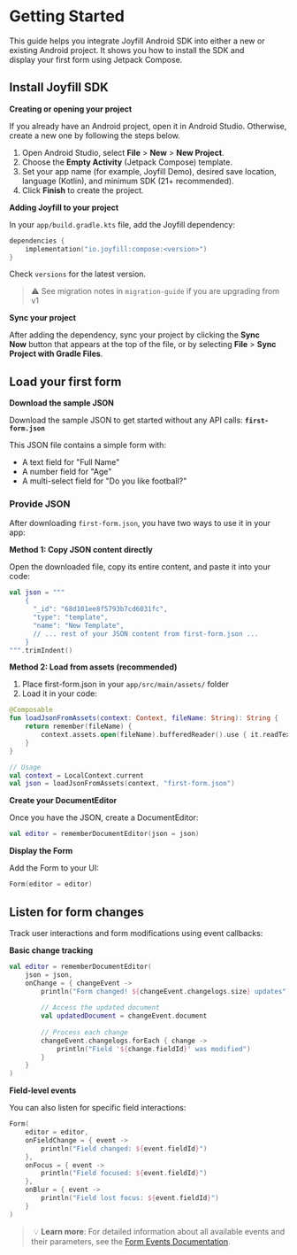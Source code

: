 # Getting Started

This guide helps you integrate Joyfill Android SDK into either a new or existing Android project. It shows you how to install the SDK and display your first form using Jetpack Compose.

## **Install Joyfill SDK**

**Creating or opening your project**

If you already have an Android project, open it in Android Studio. Otherwise, create a new one by following the steps below.

1. Open Android Studio, select **File** > **New** > **New Project**.
2. Choose the **Empty Activity** (Jetpack Compose) template.
3. Set your app name (for example, Joyfill Demo), desired save location, language (Kotlin), and minimum SDK (21+ recommended).
4. Click **Finish** to create the project.

**Adding Joyfill to your project**

In your `app/build.gradle.kts` file, add the Joyfill dependency:

```kotlin
dependencies {
    implementation("io.joyfill:compose:<version>")
}
```

Check `versions` for the latest version.

> ⚠️ See migration notes in `migration-guide` if you are upgrading from v1
> 

**Sync your project**

After adding the dependency, sync your project by clicking the **Sync Now** button that appears at the top of the file, or by selecting **File** > **Sync Project with Gradle Files**.

## **Load your first form**

**Download the sample JSON**

Download the sample JSON to get started without any API calls: **`first-form.json`**

This JSON file contains a simple form with:

- A text field for "Full Name"
- A number field for "Age"
- A multi-select field for "Do you like football?"

### **Provide JSON**

After downloading `first-form.json`, you have two ways to use it in your app:

**Method 1: Copy JSON content directly**

Open the downloaded file, copy its entire content, and paste it into your code:

```kotlin
val json = """
    {
      "_id": "68d101ee8f5793b7cd6031fc",
      "type": "template",
      "name": "New Template",
      // ... rest of your JSON content from first-form.json ...
    }
""".trimIndent()
```

**Method 2: Load from assets (recommended)**

1. Place first-form.json in your `app/src/main/assets/` folder
2. Load it in your code:

```kotlin
@Composable
fun loadJsonFromAssets(context: Context, fileName: String): String {
    return remember(fileName) {
        context.assets.open(fileName).bufferedReader().use { it.readText() }
    }
}

// Usage
val context = LocalContext.current
val json = loadJsonFromAssets(context, "first-form.json")
```

**Create your DocumentEditor**

Once you have the JSON, create a DocumentEditor:

```kotlin
val editor = rememberDocumentEditor(json = json)
```

**Display the Form**

Add the Form to your UI:

```kotlin
Form(editor = editor)
```

## **Listen for form changes**

Track user interactions and form modifications using event callbacks:

**Basic change tracking**

```kotlin
val editor = rememberDocumentEditor(
    json = json,
    onChange = { changeEvent ->
        println("Form changed! ${changeEvent.changelogs.size} updates")
        
        // Access the updated document
        val updatedDocument = changeEvent.document
        
        // Process each change
        changeEvent.changelogs.forEach { change ->
            println("Field '${change.fieldId}' was modified")
        }
    }
)
```

**Field-level events**

You can also listen for specific field interactions:

```kotlin
Form(
    editor = editor,
    onFieldChange = { event ->
        println("Field changed: ${event.fieldId}")
    },
    onFocus = { event ->
        println("Field focused: ${event.fieldId}")
    },
    onBlur = { event ->
        println("Field lost focus: ${event.fieldId}")
    }
)
```

> 💡 **Learn more**: For detailed information about all available events and their parameters, see the [Form Events Documentation](https://www.notion.so/Handling-Form-Events-28bdef37c9a0802883a9d0497181682f?pvs=21).